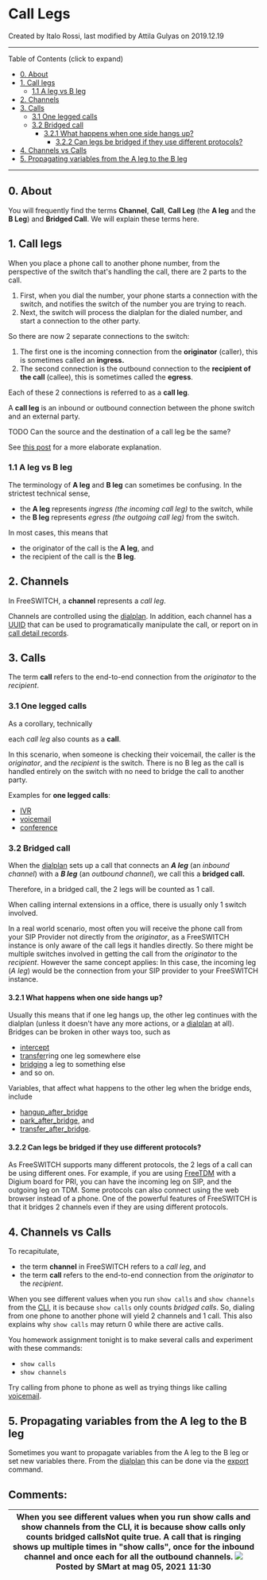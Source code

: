 
# Call Legs 

 Created by  Italo Rossi, last modified by  Attila Gulyas on 2019.12.19

---

Table of Contents (click to expand)

* [0\. About](#0-about)
* [1\. Call legs](#1-call-legs)  
   * [1.1 A leg vs B leg](#11-a-leg-vs-b-leg)
* [2\. Channels](#2-channels)
* [3\. Calls](#3-calls)  
   * [3.1 One legged calls](#31-one-legged-calls)  
   * [3.2 Bridged call](#32-bridged-call)  
      * [3.2.1 What happens when one side hangs up?](#321-what-happens-when-one-side-hangs-up)  
         * [3.2.2 Can legs be bridged if they use different protocols?](#322-can-legs-be-bridged-if-they-use-different-protocols)
* [4\. Channels vs Calls](#4-channels-vs-calls)
* [5\. Propagating variables from the A leg to the B leg](#5-propagating-variables-from-the-a-leg-to-the-b-leg)

---

## 0\. About

You will frequently find the terms **Channel**, **Call**, **Call Leg**  (the **A leg** and the **B Leg**) and **Bridged Call**. We will explain these terms here.

## 1\. Call legs

When you place a phone call to another phone number, from the perspective of the switch that's handling the call, there are 2 parts to the call.

1. First, when you dial the number, your phone starts a connection with the switch, and notifies the switch of the number you are trying to reach.
2. Next, the switch will process the dialplan for the dialed number, and start a connection to the other party.

So there are now 2 separate connections to the switch:

1. The first one is the incoming connection from the **originator** (caller), this is sometimes called an **ingress.**
2. The second connection is the outbound connection to the **recipient of the call** (callee), this is sometimes called the **egress**.

Each of these 2 connections is referred to as a **call leg**.

A **call leg** is an inbound or outbound connection between the phone switch and an external party.

TODO Can the source and the destination of a call leg be the same?

See [this post](https://www.certificationkits.com/cisco-certification/ccna-voice-certification-topics-a-labs/ccna-voice-configuring-and-supporting-pstn/ccna-voice-what-are-call-legs/) for a more elaborate explanation.

### 1.1 A leg vs B leg

The terminology of **A leg** and **B leg** can sometimes be confusing. In the strictest technical sense,

* the **A leg** represents _ingress (the incoming call leg)_ to the switch, while
* the **B leg** represents _egress (the outgoing call leg)_ from the switch.

In most cases, this means that

* the originator of the call is the **A leg**, and
* the recipient of the call is the **B leg**.

## 2\. Channels

In FreeSWITCH, a **channel** represents a _call leg_.

Channels are controlled using the [dialplan](../Dialplan/index.mdx#0-about). In addition, each channel has a [UUID](http://en.wikipedia.org/wiki/Uuid) that can be used to programatically manipulate the call, or report on in [call detail records](../Configuration/CDR/index.mdx#about). 

## 3\. Calls

The term **call** refers to the end-to-end connection from the _originator_ to the _recipient_.

### 3.1 One legged calls

As a corollary, technically 

each _call leg_ also counts as a **call**.

In this scenario, when someone is checking their voicemail, the caller is the _originator_, and the _recipient_ is the switch. There is no B leg as the call is handled entirely on the switch with no need to bridge the call to another party.

Examples for **one legged calls**:

* [IVR](../IVR_13173361.mdx#about)
* [voicemail](../Modules/mod-voicemail/Voicemail_13174041.mdx#--)
* [conference](../Modules/mod_conference_3965534.mdx#list)

### 3.2 Bridged call

When the [dialplan](../Dialplan/index.mdx#0-about) sets up a call that connects an _**A leg**_ (an _inbound channel_) with a _**B leg**_ (an _outbound channel_), we call this a **bridged call.**

Therefore, in a bridged call, the 2 legs will be counted as 1 call. 

When calling internal extensions in a office, there is usually only 1 switch involved.

In a real world scenario, most often you will receive the phone call from your SIP Provider not directly from the _originator_, as a FreeSWITCH instance is only aware of the call legs it handles directly. So there might be multiple switches involved in getting the call from the _originator_ to the _recipient_. However the same concept applies: In this case, the incoming leg (_A leg_) would be the connection from your SIP provider to your FreeSWITCH instance.

#### 3.2.1 What happens when one side hangs up?

Usually this means that if one leg hangs up, the other leg continues with the dialplan (unless it doesn't have any more actions, or a [dialplan](../Dialplan/index.mdx#0-about) at all). Bridges can be broken in other ways too, such as

* [intercept](../Modules/mod_dptools_1970333.mdx#-c)
* [transfer](../Modules/mod-dptools/6586616.mdx#about)ring one leg somewhere else
* [bridging](../Modules/mod-dptools/6586484.mdx#45-user) a leg to something else
* and so on.

Variables, that affect what happens to the other leg when the bridge ends, include

* [hangup\_after\_bridge](../../Channel-Variables-Catalog/hangup_after_bridge_16352708.mdx#-freeswitch--hangup_after_bridge-)
* [park\_after\_bridge](../../Channel-Variables-Catalog/park_after_bridge_16352736.mdx#park_after_bridge), and
* [transfer\_after\_bridge](../../Channel-Variables-Catalog/transfer_after_bridge_16353470.mdx#transfer_after_bridge).

#### 3.2.2 Can legs be bridged if they use different protocols?

As FreeSWITCH supports many different protocols, the 2 legs of a call can be using different ones. For example, if you are using [FreeTDM](../Client-and-Developer-Interfaces/FreeTDM/index.mdx#--) with a Digium board for PRI, you can have the incoming leg on SIP, and the outgoing leg on TDM. Some protocols can also connect using the web browser instead of a phone. One of the powerful features of FreeSWITCH is that it bridges 2 channels even if they are using different protocols.

## 4\. Channels vs Calls

To recapitulate, 

* the term **channel** in FreeSWITCH refers to a _call leg_, and
* the term **call** refers to the end-to-end connection from the _originator_ to the _recipient_.

When you see different values when you run `show calls` and `show channels` from the [CLI](../Client-and-Developer-Interfaces/1048948.mdx#or), it is because `show calls` only counts _bridged calls_. So, dialing from one phone to another phone will yield 2 channels and 1 call. This also explains why `show calls` may return 0 while there are active calls.

You homework assignment tonight is to make several calls and experiment with these commands:

* `show calls`
* `show channels`

Try calling from phone to phone as well as trying things like calling [voicemail](../Modules/mod-voicemail/Voicemail_13174041.mdx#--).

## 5\. Propagating variables from the A leg to the B leg

Sometimes you want to propagate variables from the A leg to the B leg or set new variables there. From the [dialplan](../Dialplan/index.mdx#0-about) this can be done via the [export](../Modules/mod-dptools/6586592.mdx#about) command.

## Comments:

| When you see different values when you run show calls and show channels from the CLI, it is because show calls only counts bridged callsNot quite true. A call that is ringing shows up multiple times in "show calls", once for the inbound channel and once each for all the outbound channels. ![](/images/icons/contenttypes/comment_16.png) Posted by SMart at mag 05, 2021 11:30 |
| ------------------------------------------------------------------------------------------------------------------------------------------------------------------------------------------------------------------------------------------------------------------------------------------------------------------------------------------------------------------------------------- |


